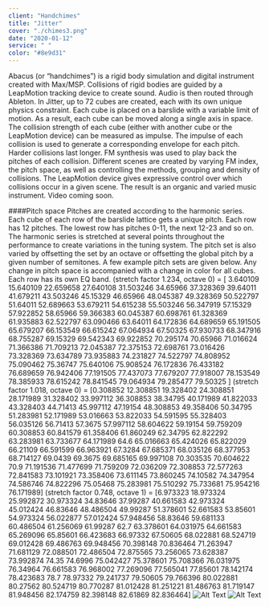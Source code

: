 ```yaml
---
client: "Handchimes"
title: "Jitter"
cover: "./chimes3.png"
date: "2020-01-12"
service: " "
color: "#8e9d31"
---
```

Abacus (or “handchimes”) is a rigid body simulation and digital instrument created with
Max/MSP. Collisions of rigid bodies are guided by a LeapMotion tracking device to create
sound. Audio is then routed through Ableton.
In Jitter, up to 72 cubes are created, each with its own unique physics constraint. Each
cube is placed on a barslide with a variable limit of motion. As a result, each cube can be moved
along a single axis in space. The collision strength of each cube (either with another cube or the
LeapMotion device) can be measured as impulse. The impulse of each collision is used to
generate a corresponding envelope for each pitch. Harder collisions last longer.
FM synthesis was used to play back the pitches of each collision. Different scenes are
created by varying FM index, the pitch space, as well as controlling the methods, grouping and
density of collisions. The LeapMotion device gives expressive control over which collisions
occur in a given scene. The result is an organic and varied music instrument. Video coming soon.

####Pitch space
Pitches are created according to the harmonic series. Each cube of each row of the barslide
lattice gets a unique pitch. Each row has 12 pitches. The lowest row has pitches 0-11, the next
12-23 and so on. The harmonic series is stretched at several points throughout the performance
to create variations in the tuning system. The pitch set is also varied by offsetting the set by an
octave or offsetting the global pitch by a given number of semitones. A few example pitch sets
are given below. Any change in pitch space is accompanied with a change in color for all cubes.
Each row has its own EQ band.
(stretch factor 1.234, octave 0) =
[ 3.640109 15.640109 22.659658 27.640108 31.503246 34.65966 37.328369 39.64011
41.679211 43.503246 45.15329 46.65966 48.045387 49.328369 50.522797 51.64011
52.689663 53.679211 54.615238 55.503246 56.347919 57.15329 57.922852 58.65966
59.366383 60.045387 60.698761 61.328369 61.935883 62.522797 63.090466 63.64011
64.172836 64.689659 65.191505 65.679207 66.153549 66.615242 67.064934 67.50325
67.930733 68.347916 68.755287 69.15329 69.542343 69.922852 70.295174 70.65966
71.016624 71.366386 71.709213 72.045387 72.375153 72.698761 73.016426 73.328369
73.634789 73.935883 74.231827 74.522797 74.808952 75.090462 75.36747 75.640106
75.908524 76.172836 76.433182 76.689659 76.942406 77.191505 77.437073 77.679207
77.918007 78.153549 78.385933 78.615242 78.841545 79.064934 79.285477 79.50325 ]
(stretch factor 1.018, octave 0) = [0.308852 12.308851 19.328402 24.308851 28.171989
31.328402 33.997112 36.308853 38.34795 40.171989 41.822033 43.328403 44.71413
45.997112 47.19154 48.308853 49.358406 50.34795 51.283981 52.171989 53.016663
53.822033 54.591595 55.328403 56.035126 56.71413 57.3675 57.997112 58.604622 59.19154
59.759209 60.308853 60.841579 61.358406 61.860249 62.34795 62.822292 63.283981
63.733677 64.171989 64.6 65.016663 65.424026 65.822029 66.21109 66.591599 66.963921
67.3284 67.685371 68.035126 68.377953 68.714127 69.0439 69.3675 69.685165 69.997108
70.303535 70.604622 70.9 71.191536 71.477699 71.759209 72.036209 72.308853 72.577263
72.841583 73.101921 73.358406 73.611145 73.860245 74.10582 74.347954 74.586746
74.822296 75.05468 75.283981 75.510292 75.733681 75.954216 76.171989]
(stretch factor 0.748, octave 1) = [6.973323 18.973324 25.992872 30.973324 34.83646
37.99287 40.661583 42.973324 45.012424 46.83646 48.486504 49.99287 51.378601
52.661583 53.85601 54.973324 56.022877 57.012424 57.948456 58.83646 59.681133
60.486504 61.256069 61.99287 62.7 63.378601 64.031975 64.661583 65.269096 65.85601
66.423683 66.97332 67.50605 68.022881 68.524719 69.012428 69.486763 69.948456
70.398148 70.836464 71.263947 71.681129 72.088501 72.486504 72.875565 73.256065
73.628387 73.992874 74.35 74.6996 75.042427 75.378601 75.708366 76.031975 76.34964
76.661583 76.968002 77.269096 77.565041 77.85601 78.142174 78.423683 78.7 78.97332
79.241737 79.50605 79.766396 80.022881 80.27562 80.524719 80.770287 81.012428
81.251221 81.486763 81.719147 81.948456 82.174759 82.398148 82.61869 82.836464]
![Alt Text](chimes.png "chimes")
![Alt Text](chimes3.png "chimes")
